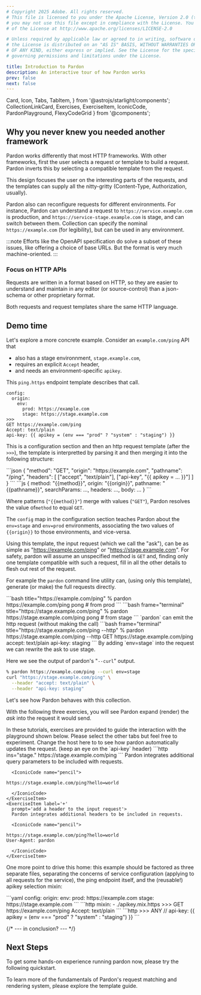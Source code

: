 ```yaml
---
# Copyright 2025 Adobe. All rights reserved.
# This file is licensed to you under the Apache License, Version 2.0 (the "License");
# you may not use this file except in compliance with the License. You may obtain a copy
# of the License at http://www.apache.org/licenses/LICENSE-2.0

# Unless required by applicable law or agreed to in writing, software distributed under
# the License is distributed on an "AS IS" BASIS, WITHOUT WARRANTIES OR REPRESENTATIONS
# OF ANY KIND, either express or implied. See the License for the specific language
# governing permissions and limitations under the License.

title: Introduction to Pardon
description: An interactive tour of how Pardon works
prev: false
next: false
---
```


  Card,
  Icon,
  Tabs,
  TabItem,
} from '@astrojs/starlight/components';
  CollectionLinkCard,
  Exercises,
  ExerciseItem,
  IconicCode,
  PardonPlayground,
  FlexyCodeGrid
 } from '@components';

## Why you never knew you needed another framework

Pardon works differently that most HTTP frameworks.  With other frameworks,
first the user selects a request or template to build a request.  Pardon
inverts this by selecting a compatible template from the request.

This design focuses the user on the interesting parts of the requests, and the templates
can supply all the nitty-gritty (Content-Type, Authorization, usually).

Pardon also can reconfigure requests for different environments.
For instance, Pardon can understand a request to `https://service.example.com` is production,
and `https://service-stage.example.com` is stage, and can switch between them.
Collection can specify the nominal
`https://example.com` (for legibility), but can be used in any environment.

:::note
Efforts like the OpenAPI specification do solve a subset of these issues, like
offering a choice of base URLs.  But the format is very much machine-oriented.
:::

### Focus on HTTP APIs

Requests are written in a format based on HTTP, so they are easier to understand and maintain
in any editor (or source-control) than a json-schema or other proprietary format.

Both requests and request templates share the same HTTP language.

## Demo time

Let's explore a more concrete example. Consider an `example.com/ping` API that

 - also has a stage environnment, `stage.example.com`,
 - requires an explicit `Accept` header,
 - and needs an environment-specific `apikey`.

This `ping.https` endpoint template describes that call.

```http title="example/ping.https"
config:
  origin:
    env:
      prod: https://example.com
      stage: https://stage.example.com
>>>
GET https://example.com/ping
Accept: text/plain
api-key: {{ apikey = (env === "prod" ? "system" : "staging") }}
```

This is a configuration section and then an http request template (after the `>>>`),
the template is interpretted by parsing it and then merging it into the following structure:

<FlexyCodeGrid centered>
```json
{
  "method": "GET",
  "origin": "https://example.com",
  "pathname": "/ping",
  "headers": [
    ["accept", "text/plain"],
    ["api-key", "{{ apikey = ... }}"]
  ]
}
```
```js
{
  method: "{{method}}",
  origin: "{{origin}}",
  pathname: "{{pathname}}",
  searchParams: ...,
  headers: ...,
  body: ...
}
```
</FlexyCodeGrid>

Where patterns (`"{{method}}"`) merge with values (`"GET"`), Pardon resolves the value of`method` to equal `GET`.

The `config` map in the configuration section teaches Pardon about the `env=stage` and `env=prod` environments,
associating the two values of `{{origin}}` to those environments, and vice-versa.

Using this template, the input request (which we call the "ask"), can be as simple as
"https://example.com/ping" or "https://stage.example.com".
For safety, pardon will assume an unspecified method is `GET` and, finding
only one template compatible with such a request,
fill in all the other details to flesh out rest of the request.

For example the `pardon` command line utility can, (using only this template), generate (or make)
the full requests directly.

<Tabs>
  <TabItem label="production">
```bash title="https://example.com/ping"
% pardon https://example.com/ping
pong # from prod
```
  </TabItem>
  <TabItem label="staging">
```bash frame="terminal" title="https://stage.example.com/ping"
% pardon https://stage.example.com/ping
pong # from stage
```
  </TabItem>
  <TabItem label="staging / http">
`pardon` can emit the http request (without making the call)
```bash frame="terminal" title="https://stage.example.com/ping --http"
% pardon https://stage.example.com/ping --http
GET https://stage.example.com/ping
accept: text/plain
api-key: staging
```
  </TabItem>
  <TabItem label="env=stage">
By adding `env=stage` into the request we can rewrite the ask to use stage.

Here we see the output of pardon's "`--curl`" output.
```bash frame="terminal" title="https://example.com/ping --curl env=stage"
% pardon https://example.com/ping --curl env=stage
curl "https://stage.example.com/ping" \
  --header "accept: text/plain" \
  --header "api-key: staging"
```
  </TabItem>
</Tabs>

Let's see how Pardon behaves with this collection.

With the following three exercies, you will see Pardon
expand (render) the _ask_ into the request it would send.

<PardonPlayground example="https://example.com/ping" config={pingExample}>
  <Exercises>
    <ExerciseItem label="📖"
      prompt="interactive tutorials">
      In these tutorials, exercises are provided to guide the interaction with the playground
      shown below.  Please select the other tabs but feel free to experiment.
    </ExerciseItem>
    <ExerciseItem label='↔'
      prompt="change the request to the stage server">
      Change the host here to to see how pardon
      automatically updates the request. (keep an eye on the `api-key` header)
      <IconicCode name="pencil">
```http ins="stage."
https://stage.example.com/ping
```
      </IconicCode>
    </ExerciseItem>
    <ExerciseItem label='?'
      prompt='add a query to the input request'>
      Pardon integrates additional query parameters to be included with requests.

      <IconicCode name="pencil">
```http ins="?hello=world"
https://stage.example.com/ping?hello=world
```
      </IconicCode>
    </ExerciseItem>
    <ExerciseItem label='+'
      prompt='add a header to the input request'>
      Pardon integrates additional headers to be included in requests.

      <IconicCode name="pencil">
```http ins={2}
https://stage.example.com/ping?hello=world
User-Agent: pardon
```
      </IconicCode>
    </ExerciseItem>
  </Exercises>
</PardonPlayground>

One more point to drive this home: this example should be factored as three separate files,
separating the concerns of service configuration (applying to all requests for the service),
the ping endpoint itself, and the (reusable!) apikey selection mixin:

<Tabs>
<TabItem label="service.yaml">
```yaml
config:
  origin:
    env:
      prod: https://example.com
      stage: https://stage.example.com
```
</TabItem>
<TabItem label="ping.https">
```http
mixin:
  - ./apikey.mix.https
>>>
GET https://example.com/ping
Accept: text/plain
```
</TabItem>
<TabItem label="apikey.mix.https">
```http
>>>
ANY //
api-key: {{ apikey = (env === "prod" ? "system" : "staging") }}
```
</TabItem>
</Tabs>

{/* --- in conclusion? --- */}

## Next Steps

To get some hands-on experience running pardon now, please try the following quickstart.

<CollectionLinkCard href="/intro/quickstart" />

To learn more of the fundamentals of Pardon's request matching and rendering system, please explore
the template guide.

<CollectionLinkCard href="/intro/templates" />
